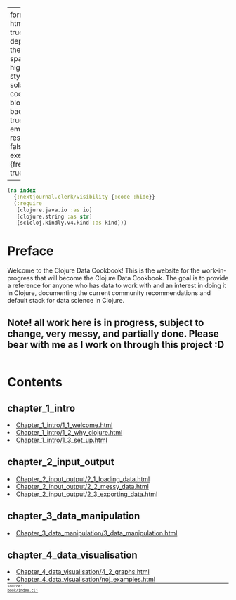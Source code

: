 
---
format:
  html: {toc: true, toc-depth: 4, theme: spacelab}
highlight-style: solarized
code-block-background: true
embed-resources: false
execute: {freeze: true}

---
<style>
table {
  border-style: thin;
}
th, td {
  padding: 6px;
}
td {
  text-align: left;
}
th {
  text-align: center;
  background-color: #ddd;
}
tr:nth-child(even) {
  background-color: #f6f6f6;
}
</style><style>
.printedClojure .sourceCode {
  background-color: transparent;
  border-style: none;
}
</style>
<div class="originalCode">
```clojure
(ns index
  {:nextjournal.clerk/visibility {:code :hide}}
  (:require
   [clojure.java.io :as io]
   [clojure.string :as str]
   [scicloj.kindly.v4.kind :as kind]))
```
</div>



# Preface
Welcome to the Clojure Data Cookbook! This is the website for the work-in-progress that will become the Clojure Data Cookbook. The goal is to provide a reference for anyone who has data to work with and an interest in doing it in Clojure, documenting the current community recommendations and default stack for data science in Clojure.

## Note! all work here is in progress, subject to change, very messy, and partially done. Please bear with me as I work on through this project :D

```
```

<div><div><h1>Contents</h1><section><h2>chapter_1_intro</h2><li><a href="chapter_1_intro/1_1_welcome.html">Chapter_1_intro/1_1_welcome.html</a></li><li><a href="chapter_1_intro/1_2_why_clojure.html">Chapter_1_intro/1_2_why_clojure.html</a></li><li><a href="chapter_1_intro/1_3_set_up.html">Chapter_1_intro/1_3_set_up.html</a></li></section><section><h2>chapter_2_input_output</h2><li><a href="chapter_2_input_output/2_1_loading_data.html">Chapter_2_input_output/2_1_loading_data.html</a></li><li><a href="chapter_2_input_output/2_2_messy_data.html">Chapter_2_input_output/2_2_messy_data.html</a></li><li><a href="chapter_2_input_output/2_3_exporting_data.html">Chapter_2_input_output/2_3_exporting_data.html</a></li></section><section><h2>chapter_3_data_manipulation</h2><li><a href="chapter_3_data_manipulation/3_data_manipulation.html">Chapter_3_data_manipulation/3_data_manipulation.html</a></li></section><section><h2>chapter_4_data_visualisation</h2><li><a href="chapter_4_data_visualisation/4_2_graphs.html">Chapter_4_data_visualisation/4_2_graphs.html</a></li><li><a href="chapter_4_data_visualisation/noj_examples.html">Chapter_4_data_visualisation/noj_examples.html</a></li></section></div></div>
<div style="background-color:grey;height:2px;width:100%;"></div>
<div><code><small><small>source: <a href="https://github.com/scicloj/kindly-noted/blob/main/book/index.clj">book/index.clj</a></small></small></code></div>